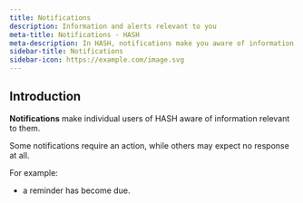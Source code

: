 ```yaml
---
title: Notifications
description: Information and alerts relevant to you
meta-title: Notifications - HASH
meta-description: In HASH, notifications make you aware of information that may be of interest to you, or require your action.
sidebar-title: Notifications
sidebar-icon: https://example.com/image.svg
---
```


## Introduction

**Notifications** make individual users of HASH aware of information relevant to them.

Some notifications require an action, while others may expect no response at all.

For example:
- a reminder has become due.
